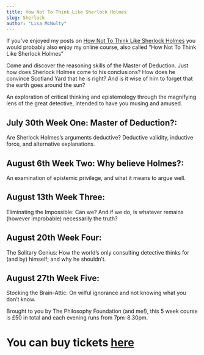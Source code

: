 ```yaml
---
title: How Not To Think Like Sherlock Holmes
slug: Sherlock
author: "Lisa McNulty"  
---
```


If you've enjoyed my posts on [How Not To Think Like Sherlock Holmes](/series/how-not-to-think-like-sherlock-holmes/) you would probably also enjoy my online course, also called "How Not To Think Like Sherlock Holmes"


Come and discover the reasoning skills of the Master of Deduction. Just how does Sherlock Holmes come to his conclusions? How does he convince Scotland Yard that he is right? And is it wise of him to forget that the earth goes around the sun?

An exploration of critical thinking and epistemology through the magnifying lens of the great detective, intended to have you musing and amused.

## July 30th Week One: Master of Deduction?: 
Are Sherlock Holmes's arguments deductive? Deductive validity, inductive force, and alternative explanations.

## August 6th Week Two: Why believe Holmes?: 
An examination of epistemic privilege, and what it means to argue well.

## August 13th Week Three: 
Eliminating the Impossible: Can we? And if we do, is whatever remains (however improbable) necessarily the truth?

## August 20th Week Four: 
The Solitary Genius: How the world's only consulting detective thinks for (and by) himself; and why he shouldn't.

## August 27th Week Five: 
Stocking the Brain-Attic: On wilful ignorance and not knowing what you don't know.

Brought to you by The Philosophy Foundation (and me!), this 5 week course is £50 in total and each evening runs from 7pm-8.30pm.



# You can buy tickets [here](https://www.eventbrite.co.uk/e/how-not-to-think-like-sherlock-holmes-tickets-112121807344)